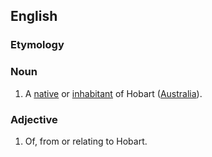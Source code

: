 ==English==

===Etymology===
{{suffix|en|Hobart|ian}}

===Noun===
{{en-noun}}

# A [[native]] or [[inhabitant]] of Hobart ([[Australia]]).

===Adjective===
{{en-adj}}

# Of, from or relating to Hobart.